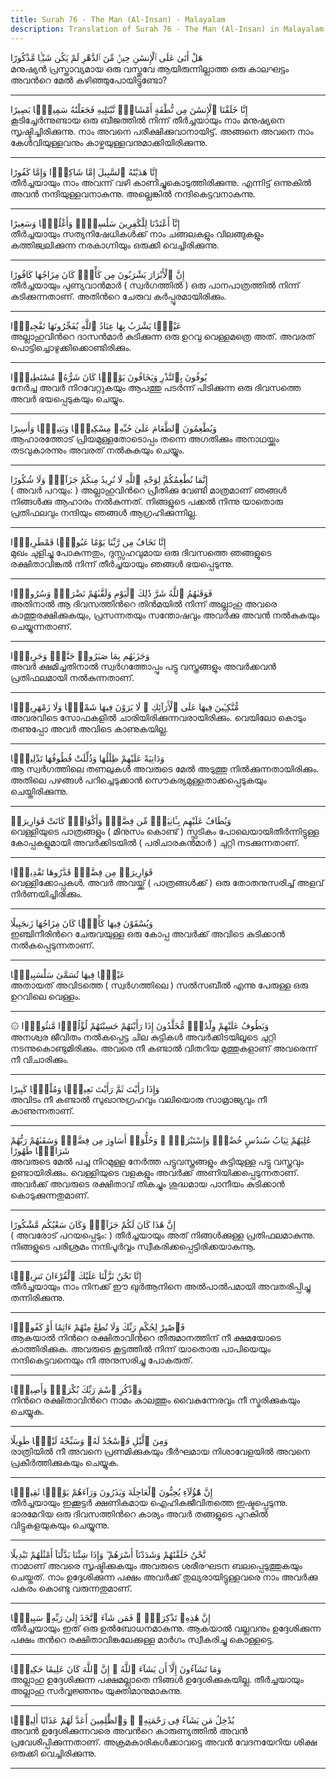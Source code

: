 ```yaml
---
title: Surah 76 - The Man (Al-Insan) - Malayalam
description: Translation of Surah 76 - The Man (Al-Insan) in Malayalam
---
```





<Aside type="quran" title="1">
هَلْ أَتَىٰ عَلَى ٱلْإِنسَٰنِ حِينٌۭ مِّنَ ٱلدَّهْرِ لَمْ يَكُن شَيْـًۭٔا مَّذْكُورًا
</Aside>

<Aside type="reference" title="1">
മനുഷ്യന്‍ പ്രസ്താവ്യമായ ഒരു വസ്തുവേ ആയിരുന്നില്ലാത്ത ഒരു കാലഘട്ടം അവന്‍റെ മേല്‍ കഴിഞ്ഞുപോയിട്ടുണ്ടോ?
</Aside>

---

<Aside type="quran" title="2">
إِنَّا خَلَقْنَا ٱلْإِنسَٰنَ مِن نُّطْفَةٍ أَمْشَاجٍۢ نَّبْتَلِيهِ فَجَعَلْنَٰهُ سَمِيعًۢا بَصِيرًا
</Aside>

<Aside type="reference" title="2">
കൂടിച്ചേര്‍ന്നുണ്ടായ ഒരു ബീജത്തില്‍ നിന്ന്‌ തീര്‍ച്ചയായും നാം മനുഷ്യനെ സൃഷ്ടിച്ചിരിക്കുന്നു. നാം അവനെ പരീക്ഷിക്കുവാനായിട്ട്‌. അങ്ങനെ അവനെ നാം കേള്‍വിയുള്ളവനും കാഴ്ചയുള്ളവനുമാക്കിയിരിക്കുന്നു.
</Aside>

---

<Aside type="quran" title="3">
إِنَّا هَدَيْنَٰهُ ٱلسَّبِيلَ إِمَّا شَاكِرًۭا وَإِمَّا كَفُورًا
</Aside>

<Aside type="reference" title="3">
തീര്‍ച്ചയായും നാം അവന്ന്‌ വഴി കാണിച്ചുകൊടുത്തിരിക്കുന്നു. എന്നിട്ട്‌ ഒന്നുകില്‍ അവന്‍ നന്ദിയുള്ളവനാകുന്നു. അല്ലെങ്കില്‍ നന്ദികെട്ടവനാകുന്നു.
</Aside>

---

<Aside type="quran" title="4">
إِنَّآ أَعْتَدْنَا لِلْكَٰفِرِينَ سَلَٰسِلَا۟ وَأَغْلَٰلًۭا وَسَعِيرًا
</Aside>

<Aside type="reference" title="4">
തീര്‍ച്ചയായും സത്യനിഷേധികള്‍ക്ക്‌ നാം ചങ്ങലകളും വിലങ്ങുകളും കത്തിജ്വലിക്കുന്ന നരകാഗ്നിയും ഒരുക്കി വെച്ചിരിക്കുന്നു.
</Aside>

---

<Aside type="quran" title="5">
إِنَّ ٱلْأَبْرَارَ يَشْرَبُونَ مِن كَأْسٍۢ كَانَ مِزَاجُهَا كَافُورًا
</Aside>

<Aside type="reference" title="5">
തീര്‍ച്ചയായും പുണ്യവാന്‍മാര്‍ ( സ്വര്‍ഗത്തില്‍ ) ഒരു പാനപാത്രത്തില്‍ നിന്ന്‌ കുടിക്കുന്നതാണ്‌. അതിന്‍റെ ചേരുവ കര്‍പ്പൂരമായിരിക്കും.
</Aside>

---

<Aside type="quran" title="6">
عَيْنًۭا يَشْرَبُ بِهَا عِبَادُ ٱللَّهِ يُفَجِّرُونَهَا تَفْجِيرًۭا
</Aside>

<Aside type="reference" title="6">
അല്ലാഹുവിന്‍റെ ദാസന്‍മാര്‍ കുടിക്കുന്ന ഒരു ഉറവു വെള്ളമത്രെ അത്‌. അവരത്‌ പൊട്ടിച്ചൊഴുക്കിക്കൊണ്ടിരിക്കും.
</Aside>

---

<Aside type="quran" title="7">
يُوفُونَ بِٱلنَّذْرِ وَيَخَافُونَ يَوْمًۭا كَانَ شَرُّهُۥ مُسْتَطِيرًۭا
</Aside>

<Aside type="reference" title="7">
നേര്‍ച്ച അവര്‍ നിറവേറ്റുകയും ആപത്തു പടര്‍ന്ന്‌ പിടിക്കുന്ന ഒരു ദിവസത്തെ അവര്‍ ഭയപ്പെടുകയും ചെയ്യും.
</Aside>

---

<Aside type="quran" title="8">
وَيُطْعِمُونَ ٱلطَّعَامَ عَلَىٰ حُبِّهِۦ مِسْكِينًۭا وَيَتِيمًۭا وَأَسِيرًا
</Aside>

<Aside type="reference" title="8">
ആഹാരത്തോട്‌ പ്രിയമുള്ളതോടൊപ്പം തന്നെ അഗതിക്കും അനാഥയ്ക്കും തടവുകാരന്നും അവരത്‌ നല്‍കുകയും ചെയ്യും.
</Aside>

---

<Aside type="quran" title="9">
إِنَّمَا نُطْعِمُكُمْ لِوَجْهِ ٱللَّهِ لَا نُرِيدُ مِنكُمْ جَزَآءًۭ وَلَا شُكُورًا
</Aside>

<Aside type="reference" title="9">
( അവര്‍ പറയും: ) അല്ലാഹുവിന്‍റെ പ്രീതിക്കു വേണ്ടി മാത്രമാണ്‌ ഞങ്ങള്‍ നിങ്ങള്‍ക്കു ആഹാരം നല്‍കുന്നത്‌. നിങ്ങളുടെ പക്കല്‍ നിന്നു യാതൊരു പ്രതിഫലവും നന്ദിയും ഞങ്ങള്‍ ആഗ്രഹിക്കുന്നില്ല.
</Aside>

---

<Aside type="quran" title="10">
إِنَّا نَخَافُ مِن رَّبِّنَا يَوْمًا عَبُوسًۭا قَمْطَرِيرًۭا
</Aside>

<Aside type="reference" title="10">
മുഖം ചുളിച്ചു പോകുന്നതും, ദുസ്സഹവുമായ ഒരു ദിവസത്തെ ഞങ്ങളുടെ രക്ഷിതാവിങ്കല്‍ നിന്ന്‌ തീര്‍ച്ചയായും ഞങ്ങള്‍ ഭയപ്പെടുന്നു.
</Aside>

---

<Aside type="quran" title="11">
فَوَقَىٰهُمُ ٱللَّهُ شَرَّ ذَٰلِكَ ٱلْيَوْمِ وَلَقَّىٰهُمْ نَضْرَةًۭ وَسُرُورًۭا
</Aside>

<Aside type="reference" title="11">
അതിനാല്‍ ആ ദിവസത്തിന്‍റെ തിന്‍മയില്‍ നിന്ന്‌ അല്ലാഹു അവരെ കാത്തുരക്ഷിക്കുകയും, പ്രസന്നതയും സന്തോഷവും അവര്‍ക്കു അവന്‍ നല്‍കുകയും ചെയ്യുന്നതാണ്‌.
</Aside>

---

<Aside type="quran" title="12">
وَجَزَىٰهُم بِمَا صَبَرُوا۟ جَنَّةًۭ وَحَرِيرًۭا
</Aside>

<Aside type="reference" title="12">
അവര്‍ ക്ഷമിച്ചതിനാല്‍ സ്വര്‍ഗത്തോപ്പും പട്ടു വസ്ത്രങ്ങളും അവര്‍ക്കവന്‍ പ്രതിഫലമായി നല്‍കുന്നതാണ്‌.
</Aside>

---

<Aside type="quran" title="13">
مُّتَّكِـِٔينَ فِيهَا عَلَى ٱلْأَرَآئِكِ ۖ لَا يَرَوْنَ فِيهَا شَمْسًۭا وَلَا زَمْهَرِيرًۭا
</Aside>

<Aside type="reference" title="13">
അവരവിടെ സോഫകളില്‍ ചാരിയിരിക്കുന്നവരായിരിക്കും. വെയിലോ കൊടും തണുപ്പോ അവര്‍ അവിടെ കാണുകയില്ല.
</Aside>

---

<Aside type="quran" title="14">
وَدَانِيَةً عَلَيْهِمْ ظِلَٰلُهَا وَذُلِّلَتْ قُطُوفُهَا تَذْلِيلًۭا
</Aside>

<Aside type="reference" title="14">
ആ സ്വര്‍ഗത്തിലെ തണലുകള്‍ അവരുടെ മേല്‍ അടുത്തു നില്‍ക്കുന്നതായിരിക്കും. അതിലെ പഴങ്ങള്‍ പറിച്ചെടുക്കാന്‍ സൌകര്യമുള്ളതാക്കപ്പെടുകയും ചെയ്തിരിക്കുന്നു.
</Aside>

---

<Aside type="quran" title="15">
وَيُطَافُ عَلَيْهِم بِـَٔانِيَةٍۢ مِّن فِضَّةٍۢ وَأَكْوَابٍۢ كَانَتْ قَوَارِيرَا۠
</Aside>

<Aside type="reference" title="15">
വെള്ളിയുടെ പാത്രങ്ങളും ( മിനുസം കൊണ്ട്‌ ) സ്ഫടികം പോലെയായിതീര്‍ന്നിട്ടുള്ള കോപ്പകളുമായി അവര്‍ക്കിടയില്‍ ( പരിചാരകന്‍മാര്‍ ) ചുറ്റി നടക്കുന്നതാണ്‌.
</Aside>

---

<Aside type="quran" title="16">
قَوَارِيرَا۟ مِن فِضَّةٍۢ قَدَّرُوهَا تَقْدِيرًۭا
</Aside>

<Aside type="reference" title="16">
വെള്ളിക്കോപ്പകള്‍. അവര്‍ അവയ്ക്ക്‌ ( പാത്രങ്ങള്‍ക്ക്‌ ) ഒരു തോതനുസരിച്ച്‌ അളവ്‌ നിര്‍ണയിച്ചിരിക്കും.
</Aside>

---

<Aside type="quran" title="17">
وَيُسْقَوْنَ فِيهَا كَأْسًۭا كَانَ مِزَاجُهَا زَنجَبِيلًا
</Aside>

<Aside type="reference" title="17">
ഇഞ്ചിനീരിന്‍റെ ചേരുവയുള്ള ഒരു കോപ്പ അവര്‍ക്ക്‌ അവിടെ കുടിക്കാന്‍ നല്‍കപ്പെടുന്നതാണ്‌.
</Aside>

---

<Aside type="quran" title="18">
عَيْنًۭا فِيهَا تُسَمَّىٰ سَلْسَبِيلًۭا
</Aside>

<Aside type="reference" title="18">
അതായത്‌ അവിടത്തെ ( സ്വര്‍ഗത്തിലെ ) സല്‍സബീല്‍ എന്നു പേരുള്ള ഒരു ഉറവിലെ വെള്ളം.
</Aside>

---

<Aside type="quran" title="19">
۞ وَيَطُوفُ عَلَيْهِمْ وِلْدَٰنٌۭ مُّخَلَّدُونَ إِذَا رَأَيْتَهُمْ حَسِبْتَهُمْ لُؤْلُؤًۭا مَّنثُورًۭا
</Aside>

<Aside type="reference" title="19">
അനശ്വര ജീവിതം നല്‍കപ്പെട്ട ചില കുട്ടികള്‍ അവര്‍ക്കിടയിലൂടെ ചുറ്റി നടന്നുകൊണ്ടുമിരിക്കും. അവരെ നീ കണ്ടാല്‍ വിതറിയ മുത്തുകളാണ്‌ അവരെന്ന്‌ നീ വിചാരിക്കും.
</Aside>

---

<Aside type="quran" title="20">
وَإِذَا رَأَيْتَ ثَمَّ رَأَيْتَ نَعِيمًۭا وَمُلْكًۭا كَبِيرًا
</Aside>

<Aside type="reference" title="20">
അവിടം നീ കണ്ടാല്‍ സുഖാനുഗ്രഹവും വലിയൊരു സാമ്രാജ്യവും നീ കാണുന്നതാണ്‌.
</Aside>

---

<Aside type="quran" title="21">
عَٰلِيَهُمْ ثِيَابُ سُندُسٍ خُضْرٌۭ وَإِسْتَبْرَقٌۭ ۖ وَحُلُّوٓا۟ أَسَاوِرَ مِن فِضَّةٍۢ وَسَقَىٰهُمْ رَبُّهُمْ شَرَابًۭا طَهُورًا
</Aside>

<Aside type="reference" title="21">
അവരുടെ മേല്‍ പച്ച നിറമുള്ള നേര്‍ത്ത പട്ടുവസ്ത്രങ്ങളും കട്ടിയുള്ള പട്ടു വസ്ത്രവും ഉണ്ടായിരിക്കും. വെള്ളിയുടെ വളകളും അവര്‍ക്ക്‌ അണിയിക്കപ്പെടുന്നതാണ്‌. അവര്‍ക്ക്‌ അവരുടെ രക്ഷിതാവ്‌ തികച്ചും ശുദ്ധമായ പാനീയം കുടിക്കാന്‍ കൊടുക്കുന്നതുമാണ്‌.
</Aside>

---

<Aside type="quran" title="22">
إِنَّ هَٰذَا كَانَ لَكُمْ جَزَآءًۭ وَكَانَ سَعْيُكُم مَّشْكُورًا
</Aside>

<Aside type="reference" title="22">
( അവരോട്‌ പറയപ്പെടും: ) തീര്‍ച്ചയായും അത്‌ നിങ്ങള്‍ക്കുള്ള പ്രതിഫലമാകുന്നു. നിങ്ങളുടെ പരിശ്രമം നന്ദിപൂര്‍വ്വം സ്വീകരിക്കപ്പെട്ടിരിക്കയാകുന്നൂ.
</Aside>

---

<Aside type="quran" title="23">
إِنَّا نَحْنُ نَزَّلْنَا عَلَيْكَ ٱلْقُرْءَانَ تَنزِيلًۭا
</Aside>

<Aside type="reference" title="23">
തീര്‍ച്ചയായും നാം നിനക്ക്‌ ഈ ഖുര്‍ആനിനെ അല്‍പാല്‍പമായി അവതരിപ്പിച്ചു തന്നിരിക്കുന്നു.
</Aside>

---

<Aside type="quran" title="24">
فَٱصْبِرْ لِحُكْمِ رَبِّكَ وَلَا تُطِعْ مِنْهُمْ ءَاثِمًا أَوْ كَفُورًۭا
</Aside>

<Aside type="reference" title="24">
ആകയാല്‍ നിന്‍റെ രക്ഷിതാവിന്‍റെ തീരുമാനത്തിന്‌ നീ ക്ഷമയോടെ കാത്തിരിക്കുക. അവരുടെ കൂട്ടത്തില്‍ നിന്ന്‌ യാതൊരു പാപിയെയും നന്ദികെട്ടവനെയും നീ അനുസരിച്ചു പോകരുത്‌.
</Aside>

---

<Aside type="quran" title="25">
وَٱذْكُرِ ٱسْمَ رَبِّكَ بُكْرَةًۭ وَأَصِيلًۭا
</Aside>

<Aside type="reference" title="25">
നിന്‍റെ രക്ഷിതാവിന്‍റെ നാമം കാലത്തും വൈകുന്നേരവും നീ സ്മരിക്കുകയും ചെയ്യുക.
</Aside>

---

<Aside type="quran" title="26">
وَمِنَ ٱلَّيْلِ فَٱسْجُدْ لَهُۥ وَسَبِّحْهُ لَيْلًۭا طَوِيلًا
</Aside>

<Aside type="reference" title="26">
രാത്രിയില്‍ നീ അവനെ പ്രണമിക്കുകയും ദീര്‍ഘമായ നിശാവേളയില്‍ അവനെ പ്രകീര്‍ത്തിക്കുകയും ചെയ്യുക.
</Aside>

---

<Aside type="quran" title="27">
إِنَّ هَٰٓؤُلَآءِ يُحِبُّونَ ٱلْعَاجِلَةَ وَيَذَرُونَ وَرَآءَهُمْ يَوْمًۭا ثَقِيلًۭا
</Aside>

<Aside type="reference" title="27">
തീര്‍ച്ചയായും ഇക്കൂട്ടര്‍ ക്ഷണികമായ ഐഹികജീവിതത്തെ ഇഷ്ടപ്പെടുന്നു. ഭാരമേറിയ ഒരു ദിവസത്തിന്‍റെ കാര്യം അവര്‍ തങ്ങളുടെ പുറകില്‍ വിട്ടുകളയുകയും ചെയ്യുന്നു.
</Aside>

---

<Aside type="quran" title="28">
نَّحْنُ خَلَقْنَٰهُمْ وَشَدَدْنَآ أَسْرَهُمْ ۖ وَإِذَا شِئْنَا بَدَّلْنَآ أَمْثَٰلَهُمْ تَبْدِيلًا
</Aside>

<Aside type="reference" title="28">
നാമാണ്‌ അവരെ സൃഷ്ടിക്കുകയും അവരുടെ ശരീരഘടന ബലപ്പെടുത്തുകയും ചെയ്തത്‌. നാം ഉദ്ദേശിക്കുന്ന പക്ഷം അവര്‍ക്ക്‌ തുല്യരായിട്ടുള്ളവരെ നാം അവര്‍ക്കു പകരം കൊണ്ടു വരുന്നതുമാണ്‌.
</Aside>

---

<Aside type="quran" title="29">
إِنَّ هَٰذِهِۦ تَذْكِرَةٌۭ ۖ فَمَن شَآءَ ٱتَّخَذَ إِلَىٰ رَبِّهِۦ سَبِيلًۭا
</Aside>

<Aside type="reference" title="29">
തീര്‍ച്ചയായും ഇത്‌ ഒരു ഉല്‍ബോധനമാകുന്നു. ആകയാല്‍ വല്ലവനും ഉദ്ദേശിക്കുന്ന പക്ഷം തന്‍റെ രക്ഷിതാവിങ്കലേക്കുള്ള മാര്‍ഗം സ്വീകരിച്ചു കൊള്ളട്ടെ.
</Aside>

---

<Aside type="quran" title="30">
وَمَا تَشَآءُونَ إِلَّآ أَن يَشَآءَ ٱللَّهُ ۚ إِنَّ ٱللَّهَ كَانَ عَلِيمًا حَكِيمًۭا
</Aside>

<Aside type="reference" title="30">
അല്ലാഹു ഉദ്ദേശിക്കുന്ന പക്ഷമല്ലാതെ നിങ്ങള്‍ ഉദ്ദേശിക്കുകയില്ല. തീര്‍ച്ചയായും അല്ലാഹു സര്‍വ്വജ്ഞനും യുക്തിമാനുമാകുന്നു.
</Aside>

---

<Aside type="quran" title="31">
يُدْخِلُ مَن يَشَآءُ فِى رَحْمَتِهِۦ ۚ وَٱلظَّٰلِمِينَ أَعَدَّ لَهُمْ عَذَابًا أَلِيمًۢا
</Aside>

<Aside type="reference" title="31">
അവന്‍ ഉദ്ദേശിക്കുന്നവരെ അവന്‍റെ കാരുണ്യത്തില്‍ അവന്‍ പ്രവേശിപ്പിക്കുന്നതാണ്‌. അക്രമകാരികള്‍ക്കാവട്ടെ അവന്‍ വേദനയേറിയ ശിക്ഷ ഒരുക്കി വെച്ചിരിക്കുന്നു.
</Aside>

---
